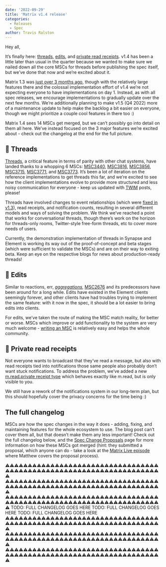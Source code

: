 ```yaml
---
date: '2022-09-29'
title: 'Matrix v1.4 release'
categories:
  - Releases
  - Spec
author: Travis Ralston
---
```


<p>
Hey all,
</p>
<p>
It’s finally here: <a href="https://spec.matrix.org/v1.4/client-server-api/#threading">threads</a>, <a href="https://spec.matrix.org/v1.4/client-server-api/#event-replacements">edits</a>, and <a href="https://spec.matrix.org/v1.4/client-server-api/#private-read-receipts">private read receipts</a>. v1.4 has been a little later than usual in the quarter because we wanted to make sure we nailed down all the core MSCs for threads before publishing the spec itself, but we’ve done that now and we’re excited about it.
</p>
<p>
Matrix 1.3 was <a href="https://matrix.org/blog/2022/06/16/matrix-v-1-3-release">just over 3 months ago</a>, though with the relatively large features there and the colossal implementation effort of v1.4 we’re not expecting everyone to have implementations on day 1. Instead, as with all spec releases, we encourage implementations to gradually update over the next few months. We’re additionally planning to make v1.5 (Q4 2022) more of a maintenance update to help make the backlog a bit easier on everyone, though we might prioritize a couple cool features in there too :)
</p>
<p>
Matrix 1.4 sees 14 MSCs get merged, but we can’t possibly go into detail on them all here. We’ve instead focused on the 3 major features we’re excited about - check out the changelog at the end for the full picture.
</p>
<h2>🧵 Threads</h2>


<p>
<a href="https://spec.matrix.org/v1.4/client-server-api/#threading">Threads</a>, a critical feature in terms of parity with other chat systems, have landed thanks to a whopping 6 MSCs: <a href="https://github.com/matrix-org/matrix-spec-proposals/pull/3440">MSC3440</a>, <a href="https://github.com/matrix-org/matrix-spec-proposals/pull/3816">MSC3816</a>, <a href="https://github.com/matrix-org/matrix-spec-proposals/pull/3856">MSC3856</a>, <a href="https://github.com/matrix-org/matrix-spec-proposals/pull/3715">MSC3715</a>, <a href="https://github.com/matrix-org/matrix-spec-proposals/pull/3771">MSC3771</a>, and <a href="https://github.com/matrix-org/matrix-spec-proposals/pull/3773">MSC3773</a>. It’s been a lot of iteration on the reference implementations to get threads this far, and we’re excited to see how the client implementations evolve to provide more structured and less noisy communication for everyone - keep us updated with <a href="https://matrix.org/blog/category/this-week-in-matrix">TWIM</a> posts, please!
</p>
<p>
Threads have involved changes to event relationships (which were <a href="https://matrix.org/blog/2022/06/16/matrix-v-1-3-release#aggregations-and-the-relationships-made-along-the-way">fixed in v1.3</a>), read receipts, and notification counts, resulting in several different models and ways of solving the problem. We think we’ve reached a point that works for conversational threads, though there’s work on the horizon for threads-only rooms, Twitter-style free-form threads, etc to cover more needs of users.
</p>
<p>
Currently, the demonstration implementation of threads in Synapse and Element is working its way out of the proof-of-concept and beta stages (which were sufficient to validate the MSCs) and are on their way to exiting beta. Keep an eye on the respective blogs for news about production-ready threads!
</p>
<h2>📝 Edits</h2>


<p>
Similar to reactions, err, <em><a href="https://matrix.org/blog/2022/06/16/matrix-v-1-3-release#aggregations-and-the-relationships-made-along-the-way">aggregations</a></em>, <a href="https://github.com/matrix-org/matrix-spec-proposals/pull/2676">MSC2676</a> and its predecessors have been around for a long while. Edits have existed in the Element clients seemingly forever, and other clients have had troubles trying to implement the same feature: with it now in the spec, it should be a lot easier to bring edits into clients.
</p>
<p>
For edits, we’ve taken the route of making the MSC match reality, for better or worse. MSCs which improve or add functionality to the system are very much welcome - <a href="https://spec.matrix.org/proposals/">writing an MSC</a> is relatively easy and helps the whole community.
</p>
<h2>👥 Private read receipts</h2>


<p>
Not everyone wants to broadcast that they’ve read a message, but also with read receipts tied into notifications those same people also probably don’t want stuck notifications. To address the problem, we’ve added a new <a href="https://spec.matrix.org/v1.4/client-server-api/#private-read-receipts">m.read.private receipt type</a> which behaves exactly like m.read, but is only visible to you.
</p>
<p>
We still have a rework of the notifications system in our long-term plan, but this should hopefully cover the privacy concerns for the time being :)
</p>
<h2>The full changelog</h2>


<p>
MSCs are how the spec changes in the way it does - adding, fixing, and maintaining features for the whole ecosystem to use. The blog post can’t cover them all, but that doesn’t make them any less important! Check out the full changelog below, and the <a href="https://spec.matrix.org/proposals/">Spec Change Proposals</a> page for more information on how these MSCs got merged (hint: they submitted a proposal, which anyone can do - take a look at the <a href="https://www.youtube.com/watch?v=SFkZz60RRfc">Matrix Live episode</a> where Matthew covers the proposal process).
</p>


⚠⚠⚠⚠⚠⚠⚠⚠⚠⚠⚠⚠⚠⚠⚠⚠⚠⚠⚠⚠⚠⚠⚠⚠⚠⚠⚠⚠⚠⚠⚠⚠⚠⚠⚠⚠⚠⚠⚠⚠⚠⚠⚠⚠⚠⚠⚠⚠⚠⚠⚠⚠⚠⚠⚠⚠⚠⚠⚠⚠⚠⚠⚠⚠⚠⚠⚠⚠⚠
⚠⚠⚠⚠⚠⚠⚠⚠⚠⚠⚠⚠⚠⚠⚠⚠⚠⚠⚠⚠⚠⚠⚠⚠⚠⚠⚠⚠⚠⚠⚠⚠⚠⚠⚠⚠⚠⚠⚠⚠⚠⚠⚠⚠⚠⚠⚠⚠⚠⚠⚠⚠⚠⚠⚠⚠⚠⚠⚠⚠⚠⚠⚠⚠⚠⚠⚠⚠⚠
⚠⚠⚠⚠⚠⚠⚠⚠⚠⚠⚠⚠⚠⚠⚠⚠⚠⚠⚠⚠⚠⚠⚠⚠⚠⚠⚠⚠⚠⚠⚠⚠⚠⚠⚠⚠⚠⚠⚠⚠⚠⚠⚠⚠⚠⚠⚠⚠⚠⚠⚠⚠⚠⚠⚠⚠⚠⚠⚠⚠⚠⚠⚠⚠⚠⚠⚠⚠⚠
TODO: FULL CHANGELOG GOES HERE
TODO: FULL CHANGELOG GOES HERE
TODO: FULL CHANGELOG GOES HERE
⚠⚠⚠⚠⚠⚠⚠⚠⚠⚠⚠⚠⚠⚠⚠⚠⚠⚠⚠⚠⚠⚠⚠⚠⚠⚠⚠⚠⚠⚠⚠⚠⚠⚠⚠⚠⚠⚠⚠⚠⚠⚠⚠⚠⚠⚠⚠⚠⚠⚠⚠⚠⚠⚠⚠⚠⚠⚠⚠⚠⚠⚠⚠⚠⚠⚠⚠⚠⚠
⚠⚠⚠⚠⚠⚠⚠⚠⚠⚠⚠⚠⚠⚠⚠⚠⚠⚠⚠⚠⚠⚠⚠⚠⚠⚠⚠⚠⚠⚠⚠⚠⚠⚠⚠⚠⚠⚠⚠⚠⚠⚠⚠⚠⚠⚠⚠⚠⚠⚠⚠⚠⚠⚠⚠⚠⚠⚠⚠⚠⚠⚠⚠⚠⚠⚠⚠⚠⚠
⚠⚠⚠⚠⚠⚠⚠⚠⚠⚠⚠⚠⚠⚠⚠⚠⚠⚠⚠⚠⚠⚠⚠⚠⚠⚠⚠⚠⚠⚠⚠⚠⚠⚠⚠⚠⚠⚠⚠⚠⚠⚠⚠⚠⚠⚠⚠⚠⚠⚠⚠⚠⚠⚠⚠⚠⚠⚠⚠⚠⚠⚠⚠⚠⚠⚠⚠⚠⚠
